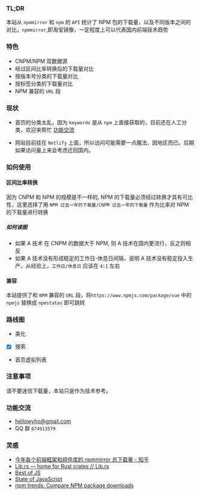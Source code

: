 ### TL;DR


本站从 `npmmirror` 和 `npm` 的 `API` 统计了 NPM 包的下载量，以及不同版本之间的对比，`npmmirror`,即淘宝镜像，一定程度上可以代表国内前端技术趋势

### 特色

- CNPM/NPM 双数据源
- 经过区间比率转换后的下载量对比
- 按版本号分类的下载量对比
- 按标签分类的下载量对比
- NPM 兼容的 `URL` 段

### 现状

- 首页的分类太乱，因为 `keywords` 是从 `npm` 上直接获取的，目前还在人工分类，欢迎来帮忙 [功能交流](#功能交流)

- 网站目前挂在 `Netlify` 上面，所以访问可能需要一点魔法，因地区而已。后期如果访问量上来会考虑迁回国内。

### 如何使用

#### 区间比率转换

因为 CNPM 和 NPM 的规模是不一样的, NPM 的下载量必须经过转换才具有可比性，这里选择了用 `NPM 过去一年的下载量/CNPM 过去一年的下载量` 作为比率对 NPM 的下载量进行转换

##### 如何读图

- 如果 A 技术 在 CNPM 的数据大于 NPM, 则 A 技术在国内更流行，反之则相反
- 如果 A 技术没有形成稳定的工作日-休息日间隔，说明 A 技术没有稳定投入生产，从经验上，`工作日/休息日` 应该在 `4:1` 左右

#### 兼容

本站提供了和 `NPM` 兼容的 `URL` 段，将`https://www.npmjs.com/package/vue` 中的 `npmjs` 替换成 `npmstatas` 即可跳转

### 路线图

- 美化
- [x] 搜索
- 首页虚拟列表

### 注意事项

请不要迷信下载量，本站只是作为技术参考。

### 功能交流

- hellowyho@gmail.com
- QQ 群 `674913579`

### 灵感


- [今年各个前端框架和组件库的 npmmirror 总下载量 - 知乎](https://zhuanlan.zhihu.com/p/648316526)
- [Lib.rs — home for Rust crates // Lib.rs](https://lib.rs/)
- [Best of JS](https://bestofjs.org/)
- [State of JavaScript](https://stateofjs.com/en-US)
- [npm trends: Compare NPM package downloads](https://npmtrends.com/)
